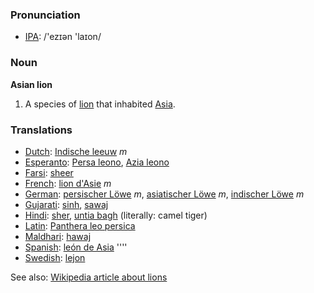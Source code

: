 === Pronunciation ===
*[[w:IPA|IPA]]: /'ezɪən 'laɪon/

=== Noun ===

'''Asian lion'''

#A species of [[lion]] that inhabited [[Asia]].

===Translations===
*[[Dutch]]: [[Indische leeuw]] ''m''
*[[Esperanto]]: [[Persa leono]], [[Azia leono]]
*[[Farsi]]: [[sheer]]
*[[French]]: [[lion d'Asie]] ''m''
*[[German]]: [[persischer Löwe]] ''m'', [[asiatischer Löwe]] ''m'', [[indischer Löwe]] ''m''
*[[Gujarati]]: [[sinh]], [[sawaj]] 
*[[Hindi]]: [[sher]], [[untia bagh]] (literally: camel tiger)
*[[Latin]]: [[Panthera leo persica]]
*[[Maldhari]]: [[hawaj]]
*[[Spanish]]: [[león de Asia]] ''''
*[[Swedish]]: [[lejon]]

See also: [[w:Lion|Wikipedia article about lions]]